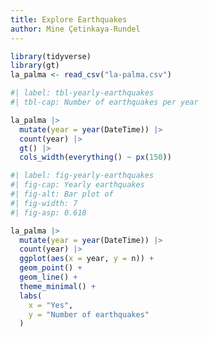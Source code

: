 ```yaml
---
title: Explore Earthquakes
author: Mine Çetinkaya-Rundel
---
```


```r
library(tidyverse)
library(gt)
la_palma <- read_csv("la-palma.csv")
```

```r
#| label: tbl-yearly-earthquakes
#| tbl-cap: Number of earthquakes per year

la_palma |>
  mutate(year = year(DateTime)) |>
  count(year) |>
  gt() |>
  cols_width(everything() ~ px(150))
```

```r
#| label: fig-yearly-earthquakes
#| fig-cap: Yearly earthquakes
#| fig-alt: Bar plot of 
#| fig-width: 7
#| fig-asp: 0.618

la_palma |>
  mutate(year = year(DateTime)) |>
  count(year) |>
  ggplot(aes(x = year, y = n)) +
  geom_point() +
  geom_line() +
  theme_minimal() +
  labs(
    x = "Yes",
    y = "Number of earthquakes"
  )
```
